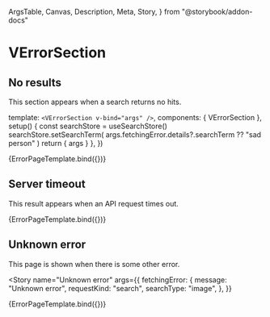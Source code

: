   ArgsTable,
  Canvas,
  Description,
  Meta,
  Story,
} from "@storybook/addon-docs"



<Meta title="Components/VErrorSection" component={VErrorSection} />

# VErrorSection

<Description of={VErrorSection} />

<ArgsTable of={VErrorSection} />

## No results

This section appears when a search returns no hits.

  template: `<VErrorSection v-bind="args" />`,
  components: { VErrorSection },
  setup() {
    const searchStore = useSearchStore()
    searchStore.setSearchTerm(
      args.fetchingError.details?.searchTerm ?? "sad person"
    )
    return { args }
  },
})

<Canvas>
  <Story
    name="No result"
    args={{
      fetchingError: {
        message: NO_RESULT,
        requestKind: "search",
        searchType: "image",
        details: { searchTerm: "sad person" },
      },
    }}
  >
    {ErrorPageTemplate.bind({})}
  </Story>
</Canvas>

## Server timeout

This result appears when an API request times out.

<Canvas>
  <Story
    name="Server timeout"
    args={{
      fetchingError: {
        message: "server timeout",
        requestKind: "search",
        searchType: "image",
      },
    }}
  >
    {ErrorPageTemplate.bind({})}
  </Story>
</Canvas>

## Unknown error

This page is shown when there is some other error.

<Story
  name="Unknown error"
  args={{
    fetchingError: {
      message: "Unknown error",
      requestKind: "search",
      searchType: "image",
    },
  }}
>
  {ErrorPageTemplate.bind({})}
</Story>
